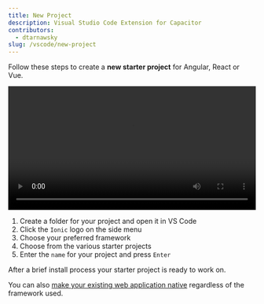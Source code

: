```yaml
---
title: New Project
description: Visual Studio Code Extension for Capacitor
contributors:
  - dtarnawsky
slug: /vscode/new-project
---
```


Follow these steps to create a **new starter project** for Angular, React or Vue. 

<video style={{borderRadius:5}} width="100%" controls>
      <source src={require('@site/static/video/new-project.mp4').default} type="video/mp4" />
</video>

1. Create a folder for your project and open it in VS Code
2. Click the `Ionic` logo on the side menu
3. Choose your preferred framework
4. Choose from the various starter projects
5. Enter the `name` for your project and press `Enter`

After a brief install process your starter project is ready to work on.


You can also [make your existing web application native](web-to-native) regardless of the framework used.